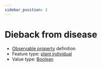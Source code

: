 ```yaml
---
sidebar_position: 3
---
```



# Dieback from disease

- [Observable property](/viewers/dawe-vocabs?uri=https://linked.data.gov.au/def/nrm/0685299e-d22a-4efa-a507-a7614e58a500) definition
- Feature type: [plant individual](http://linked.data.gov.au/def/tern-cv/60d7edf8-98c6-43e9-841c-e176c334d270)
- Value type: [Boolean](https://w3id.org/tern/ontologies/tern/Boolean)


<Example protocolModule="condition-vegetation-age-class-structure" observableProperty="https://linked.data.gov.au/def/nrm/0685299e-d22a-4efa-a507-a7614e58a500" />
